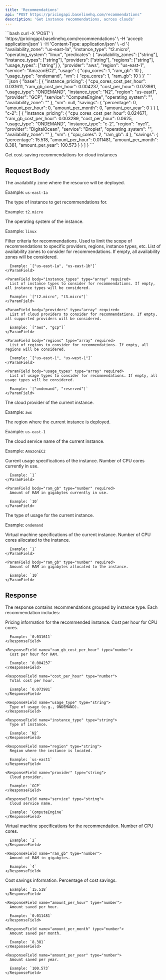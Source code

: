 ```yaml
---
title: 'Recommendations'
api: "POST https://pricingapi.baselinehq.com/recommendations"
description: 'Get instance recommendations, across clouds'
---
```


<RequestExample>
```bash
curl -X 'POST' \
  'https://pricingapi.baselinehq.com/recommendations' \
  -H 'accept: application/json' \
  -H 'Content-Type: application/json' \
  -d '{
  "availability_zone": "us-east-1a",
  "instance_type": "t2.micro",
  "operating_system": "linux",
  "predicates": {
    "availability_zones": ["string"],
    "instance_types": ["string"],
    "providers": ["string"],
    "regions": ["string"],
    "usage_types": ["string"]
  },
  "provider": "aws",
  "region": "us-east-1",
  "service": "AmazonEC2",
  "usage": {
    "cpu_cores": 1,
    "ram_gb": 10
  },
  "usage_type": "ondemand",
  "vm": {
    "cpu_cores": 1,
    "ram_gb": 10
  }
}'
```
</RequestExample>

<ResponseExample>
```json
{
  "base": [
    {
      "instance_pricing": {
        "cpu_cores_cost_per_hour": 0.031611,
        "ram_gb_cost_per_hour": 0.004237,
        "cost_per_hour": 0.073981,
        "usage_type": "ONDEMAND",
        "instance_type": "N2",
        "region": "us-east1",
        "provider": "GCP",
        "service": "ComputeEngine",
        "operating_system": "",
        "availability_zone": ""
      },
      "vm": null,
      "savings": {
        "percentage": 0,
        "amount_per_hour": 0,
        "amount_per_month": 0,
        "amount_per_year": 0
      }
    }
  ],
  "c-2": [
    {
      "instance_pricing": {
        "cpu_cores_cost_per_hour": 0.024671,
        "ram_gb_cost_per_hour": 0.003289,
        "cost_per_hour": 0.0625,
        "usage_type": "ONDEMAND",
        "instance_type": "c-2",
        "region": "nyc1",
        "provider": "DigitalOcean",
        "service": "Droplet",
        "operating_system": "",
        "availability_zone": ""
      },
      "vm": {
        "cpu_cores": 2,
        "ram_gb": 4
      },
      "savings": {
        "percentage": 15.518,
        "amount_per_hour": 0.011481,
        "amount_per_month": 8.381,
        "amount_per_year": 100.573
      }
    }
  ]
}
```
</ResponseExample>

Get cost-saving recommendations for cloud instances

## Request Body

<ParamField body="availability_zone" type="string" required>
  The availability zone where the resource will be deployed.
  
  Example: `us-east-1a`
</ParamField>

<ParamField body="instance_type" type="string" required>
  The type of instance to get recommendations for.
  
  Example: `t2.micro`
</ParamField>

<ParamField body="operating_system" type="string" required>
  The operating system of the instance.
  
  Example: `linux`
</ParamField>

<ParamField body="predicates" type="object" required>
  Filter criteria for recommendations. Used to limit the scope of recommendations to specific providers, regions, instance types, etc.
  
  <Expandable title="Predicates Properties">
    <ParamField body="availability_zones" type="array" required>
      List of availability zones to consider for recommendations. If empty, all availability zones will be considered.
      
      Example: `["us-east-1a", "us-east-1b"]`
    </ParamField>
    
    <ParamField body="instance_types" type="array" required>
      List of instance types to consider for recommendations. If empty, all instance types will be considered.
      
      Example: `["t2.micro", "t3.micro"]`
    </ParamField>
    
    <ParamField body="providers" type="array" required>
      List of cloud providers to consider for recommendations. If empty, all supported providers will be considered.
      
      Example: `["aws", "gcp"]`
    </ParamField>
    
    <ParamField body="regions" type="array" required>
      List of regions to consider for recommendations. If empty, all regions will be considered.
      
      Example: `["us-east-1", "us-west-1"]`
    </ParamField>
    
    <ParamField body="usage_types" type="array" required>
      List of usage types to consider for recommendations. If empty, all usage types will be considered.
      
      Example: `["ondemand", "reserved"]`
    </ParamField>
  </Expandable>
</ParamField>

<ParamField body="provider" type="string" required>
  The cloud provider of the current instance.
  
  Example: `aws`
</ParamField>

<ParamField body="region" type="string" required>
  The region where the current instance is deployed.
  
  Example: `us-east-1`
</ParamField>

<ParamField body="service" type="string" required>
  The cloud service name of the current instance.
  
  Example: `AmazonEC2`
</ParamField>

<ParamField body="usage" type="object" required>
  Current usage specifications of the instance.
  
  <Expandable title="Usage Properties">
    <ParamField body="cpu_cores" type="number" required>
      Number of CPU cores currently in use.
      
      Example: `1`
    </ParamField>
    
    <ParamField body="ram_gb" type="number" required>
      Amount of RAM in gigabytes currently in use.
      
      Example: `10`
    </ParamField>
  </Expandable>
</ParamField>

<ParamField body="usage_type" type="string" required>
  The type of usage for the current instance.
  
  Example: `ondemand`
</ParamField>

<ParamField body="vm" type="object" required>
  Virtual machine specifications of the current instance.
  
  <Expandable title="VM Properties">
    <ParamField body="cpu_cores" type="number" required>
      Number of CPU cores allocated to the instance.
      
      Example: `1`
    </ParamField>
    
    <ParamField body="ram_gb" type="number" required>
      Amount of RAM in gigabytes allocated to the instance.
      
      Example: `10`
    </ParamField>
  </Expandable>
</ParamField>

## Response

The response contains recommendations grouped by instance type. Each recommendation includes:

<ResponseField name="instance_pricing" type="object">
  Pricing information for the recommended instance.
  
  <Expandable title="Instance Pricing Properties">
    <ResponseField name="cpu_cores_cost_per_hour" type="number">
      Cost per hour for CPU cores.
      
      Example: `0.031611`
    </ResponseField>
    
    <ResponseField name="ram_gb_cost_per_hour" type="number">
      Cost per hour for RAM.
      
      Example: `0.004237`
    </ResponseField>
    
    <ResponseField name="cost_per_hour" type="number">
      Total cost per hour.
      
      Example: `0.073981`
    </ResponseField>
    
    <ResponseField name="usage_type" type="string">
      Type of usage (e.g., ONDEMAND).
    </ResponseField>
    
    <ResponseField name="instance_type" type="string">
      Type of instance.
      
      Example: `N2`
    </ResponseField>
    
    <ResponseField name="region" type="string">
      Region where the instance is located.
      
      Example: `us-east1`
    </ResponseField>
    
    <ResponseField name="provider" type="string">
      Cloud provider.
      
      Example: `GCP`
    </ResponseField>
    
    <ResponseField name="service" type="string">
      Cloud service name.
      
      Example: `ComputeEngine`
    </ResponseField>
  </Expandable>
</ResponseField>

<ResponseField name="vm" type="object">
  Virtual machine specifications for the recommendation.
  
  <Expandable title="VM Properties">
    <ResponseField name="cpu_cores" type="number">
      Number of CPU cores.
      
      Example: `2`
    </ResponseField>
    
    <ResponseField name="ram_gb" type="number">
      Amount of RAM in gigabytes.
      
      Example: `4`
    </ResponseField>
  </Expandable>
</ResponseField>

<ResponseField name="savings" type="object">
  Cost savings information.
  
  <Expandable title="Savings Properties">
    <ResponseField name="percentage" type="number">
      Percentage of cost savings.
      
      Example: `15.518`
    </ResponseField>
    
    <ResponseField name="amount_per_hour" type="number">
      Amount saved per hour.
      
      Example: `0.011481`
    </ResponseField>
    
    <ResponseField name="amount_per_month" type="number">
      Amount saved per month.
      
      Example: `8.381`
    </ResponseField>
    
    <ResponseField name="amount_per_year" type="number">
      Amount saved per year.
      
      Example: `100.573`
    </ResponseField>
  </Expandable>
</ResponseField>